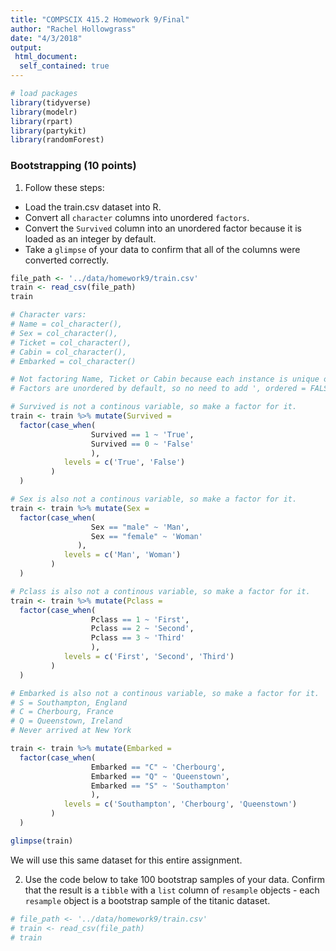 ```yaml
---
title: "COMPSCIX 415.2 Homework 9/Final"
author: "Rachel Hollowgrass"
date: "4/3/2018"
output:
 html_document:
  self_contained: true
---
```


```r
# load packages
library(tidyverse)
library(modelr)
library(rpart)
library(partykit)
library(randomForest)
```


### Bootstrapping (10 points)  

<ol start="1">
  <li>Follow these steps:</li>
</ol>

<ul>
  <li>Load the train.csv dataset into R.</li>
  <li>Convert all <code>character</code> columns into unordered <code>factors</code>.</li>
  <li>Convert the <code>Survived</code> column into an unordered factor because it is loaded as an integer by default.</li>
  <li>Take a <code>glimpse</code> of your data to confirm that all of the columns were converted correctly.</li>
</ul>

```r
file_path <- '../data/homework9/train.csv'
train <- read_csv(file_path)
train
```


```r
# Character vars:
# Name = col_character(),
# Sex = col_character(),
# Ticket = col_character(),
# Cabin = col_character(),
# Embarked = col_character()

# Not factoring Name, Ticket or Cabin because each instance is unique or almost unique and would not factor well.
# Factors are unordered by default, so no need to add ', ordered = FALSE' after the vector assignment.

# Survived is not a continous variable, so make a factor for it.
train <- train %>% mutate(Survived = 
  factor(case_when(
                  Survived == 1 ~ 'True',
                  Survived == 0 ~ 'False'
                  ),
            levels = c('True', 'False')
         )
  )

# Sex is also not a continous variable, so make a factor for it.
train <- train %>% mutate(Sex = 
  factor(case_when(
                  Sex == "male" ~ 'Man',
                  Sex == "female" ~ 'Woman'
               ),
            levels = c('Man', 'Woman')
         )
  )

# Pclass is also not a continous variable, so make a factor for it.
train <- train %>% mutate(Pclass = 
  factor(case_when(
                  Pclass == 1 ~ 'First',
                  Pclass == 2 ~ 'Second',
                  Pclass == 3 ~ 'Third'
                  ),
            levels = c('First', 'Second', 'Third')
         )
  )

# Embarked is also not a continous variable, so make a factor for it.
# S = Southampton, England
# C = Cherbourg, France
# Q = Queenstown, Ireland
# Never arrived at New York

train <- train %>% mutate(Embarked = 
  factor(case_when(
                  Embarked == "C" ~ 'Cherbourg',
                  Embarked == "Q" ~ 'Queenstown',
                  Embarked == "S" ~ 'Southampton'
                  ),
            levels = c('Southampton', 'Cherbourg', 'Queenstown')
         )
  )

glimpse(train)
```

We will use this same dataset for this entire assignment.

<ol start="2">
  <li>Use the code below to take 100 bootstrap samples of your data. Confirm that the result is a <code>tibble</code> with a <code>list</code> column of <code>resample</code> objects - each <code>resample</code> object is a bootstrap sample of the titanic dataset.</li>
</ol>

```r
# file_path <- '../data/homework9/train.csv'
# train <- read_csv(file_path)
# train
```
